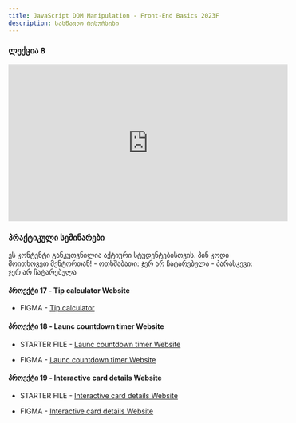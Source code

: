 ```yaml
---
title: JavaScript DOM Manipulation - Front-End Basics 2023F
description: სასწავლო რესურსები
---
```


### ლექცია 8

<iframe width="560" height="315" src="https://www.youtube.com/embed/THslT0_1-k4?si=-wlFNYrq4E8nMAAy" title="YouTube video player" frameborder="0" allow="accelerometer; autoplay; clipboard-write; encrypted-media; gyroscope; picture-in-picture; web-share" allowFullScreen></iframe>

### პრაქტიკული სემინარები

<Card>
  <PinCodeProtectedContent>
    <Locked>
      ეს კონტენტი განკუთვნილია აქტიური სტუდენტებისთვის. პინ კოდი მოითხოვეთ
      მენტორთან!
    </Locked>
    <Unlocked>
      - ოთხშაბათი: ჯერ არ ჩატარებულა
      - პარასკევი: ჯერ არ ჩატარებულა
    </Unlocked>
  </PinCodeProtectedContent>
</Card>

#### პროექტი 17 - Tip calculator Website

- FIGMA - [Tip calculator](https://www.figma.com/file/CELgSjSm9RGfClpFBWm7kp/tip-calculator-app?node-id=0%3A1&t=pPYraCnKNsWQVdP4-0)

#### პროექტი 18 - Launc countdown timer Website

- STARTER FILE - [Launc countdown timer Website](https://drive.google.com/file/d/1gCHYSbhpSAED5CAGQzVY_LHaTs-P7G3q/view?usp=sharing)

- FIGMA - [Launc countdown timer Website](https://www.figma.com/file/vWAX1pfE7Q5pq7qtnNhbu2/launch-countdown-timer?node-id=0%3A1&t=UBugW5xRWCaDYObF-0)

#### პროექტი 19 - Interactive card details Website

- STARTER FILE - [Interactive card details Website](https://drive.google.com/file/d/1mM-AFqhKu4WgyElg7VnG3WulaDT42R1V/view?usp=sharing)

- FIGMA - [Interactive card details Website](https://www.figma.com/file/tghNo2lZaUyBeM3NUWIpBS/interactive-card-details-form?node-id=0%3A223&t=UBugW5xRWCaDYObF-0)


